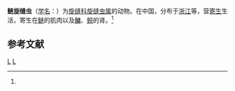 {{Speciesbox
| genus = Spirosuturia
| species = hypophthalmichthysis
| authority = (Chen et Hsieh, 1987)<ref name='id9707'>{{cite web| url =http://www.bioinfo.cn/db05/BjdwSpecies.php?action=view&id=9707| title =鲢旋缝虫| work =《中国动物物种编目数据库》| publisher =中国科学院微生物研究所| author =中国科学院动物研究所| accessdate =2009-04-16| deadurl =yes| archiveurl =https://web.archive.org/web/20160305054800/http://www.bioinfo.cn/db05/BjdwSpecies.php?action=view&id=9707| archivedate =2016-03-05}}</ref>
}}

'''鲢旋缝虫'''（[[学名|学名]]：{{lang|la|''Spirosuturia hypophthalmichthysis''}}）为[[旋缝科|旋缝科]][[旋缝虫属|旋缝虫属]]的动物。在中国，分布于[[浙江|浙江]]等，营[[寄生|寄生]]生活，寄生在[[鲢|鲢]]的肌肉以及[[鳙|鳙]]、[[鲩|鲩]]的肾。<ref name='id9707'/>

== 参考文献 ==
{{reflist}}

{{Taxonbar}}

[[Category:1987年描述的动物|L]]
[[Category:旋缝虫属|L]]


{{Cnidarian-stub}}